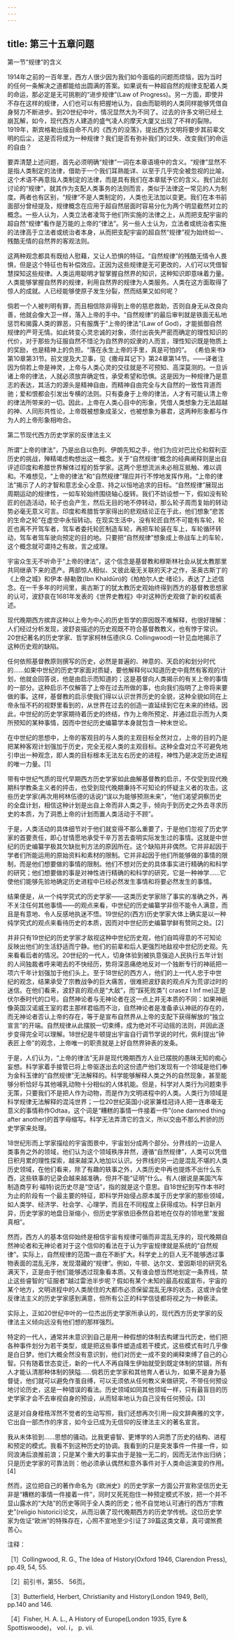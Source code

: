 ```yaml
---
---
---
```

title: 第三十五章问题
---




第一节“规律”的含义

1914年之前的一百年里，西方人很少因为我们如今面临的问题而烦恼，因为当时的任何一条解决之道都能给出圆满的答案。如果说有一种超自然的规律支配着人类的命运，那必定是无可挑剔的“进步规律”(Law of Progress)。另一方面，即使并不存在这样的规律，人们也可以有把握地认为，自由而聪明的人类同样能够凭借自身努力不断进步。到20世纪中叶，情况显然大为不同了。过去的许多文明已经土崩瓦解，如今，现代西方人建造的盛气凌人的摩天大厦又出现了不祥的裂隙。1919年，斯宾格勒出版自命不凡的《西方的没落》，提出西方文明将要步其前辈文明的后尘，这是否将成为一种规律？我们是否有弥补我们的过失、改变我们的命运的自由？

要弄清楚上述问题，首先必须明确“规律”一词在本章语境中的含义。“规律”显然不是指人类制定的法律，借助于一个我们耳熟能详、以至于几乎完全被忽视的比喻，这个术语不再意指人类制定的法律，而是具有我们在本章赋予它的含义。我们此刻讨论的“规律”，就其作为支配人类事务的法则而言，类似于法律这一常见的人为制度。两者也有区别，“规律”不是人类制定的，人类也无法加以变更。我们在本书前面部分曾经提及，规律概念在应用于超自然层面时容易分化为两个明显截然对立的概念。一些人认为，人类立法者凌驾于他们所实施的法律之上，从而把支配宇宙的超自然“规律”看作是万能的上帝的“律法”。另一些人士认为，立法者或统治者实施的法律高于立法者或统治者本身，从而把支配宇宙的超自然“规律”视为始终如一、残酷无情的自然界的客观法则。

这两种观念都具有既给人慰藉，又让人恐惧的特征。“自然规律”的残酷无情令人畏惧，但是这个特征也有补偿效应。正因为这些规律是无可更改的，人们可以凭借智慧探知这些规律。人类运用聪明才智掌握自然界的知识，这种知识即意味着力量。人类能够掌握自然界的规律，利用自然界的规律为人类服务。人类在这方面取得了惊人的成就。人已经能够使原子发生分裂，然而结果又如何呢？

倘若一个人被判明有罪，而且相信除非得到上帝的慈悲救助，否则自身无从改良向善，他就会像大卫一样，落入上帝的手中。“自然规律”的最后审判就是铁面无私地惩罚和揭露人类的罪恶，只有服膺于“上帝的律法”(Law of God)，才能抵御自然规律的严苛无情。如此转变心灵忠诚的对象，须付出丧失严密而确定的理性知识的代价，对于那些为征服自然不惜沦为自然界的奴隶的人而言，理性知识既是物质上的奖励，也是精神上的负担。“落在永生上帝的手里，真是可怕的”。 《希伯来书》第10章第31节。前文提及大卫事，见《撒母耳记下》第24章第14节。——译者注 因为倘若上帝是神灵，上帝与人类心灵的交往就是不可预知、高深莫测的。一旦诉诸上帝的律法，人就必须放弃确定性，承受希望和恐惧。这是因为一种规律乃是意志的表达，其活力的源头是精神自由，而精神自由完全与大自然的一致性背道而驰；爱和恨都会引发出专横的法则。只有委身于上帝的律法，人才有可能认清上帝的律法所带来的一切。因此，上帝在人类心目中的形象，凭借人类想象力无法超越的神、人同形共性论，上帝既被想象成圣父，也被想象为暴君，这两种形象都与作为人的上帝形象相吻合。

第二节现代西方历史学家的反律法主义

所谓“上帝的律法”，乃是出自以色列、伊朗先知之手，他们为应对巴比伦和叙利亚历史的挑战，殚精竭虑构想出这一概念。关于“自然规律”概念的经典阐释则是出自评述印度和希腊世界解体过程的哲学家。这两个思想流派未必相互抵触、难以调和。不难想见，“上帝的律法”和“自然规律”理应并行不悖地发挥作用。“上帝的律法”揭示了人的才智和意志全心全意、持之以恒地追求的目标。“自然规律”展现出周期运动的规律性，一如车轮始终围绕轴心旋转。我们不妨设想一下，假如没有轮匠的创造活动，轮子也会产生，然后无目的地不停转动，那么轮子周而复始的转动势必毫无意义可言。印度和希腊哲学家得出的悲观结论正在于此，他们想象“悲苦的生命之轮”在虚空中永恒转动。在现实生活中，没有轮匠自然不可能有车轮，轮匠也离不开驾车者，驾车者委托轮匠制造车轮，再把车轮装在车上，车轮循环转动，驾车者驾车驶向预定的目的地。只要把“自然规律”想象成上帝战车上的车轮，这个概念就可谓持之有故，言之成理。

宇宙众生无不听命于“上帝的律法”，这个信念是基督教和穆斯林社会从犹太教那里共同继承下来的遗产。两部惊人相似、又彼此毫无关联的天才之作，圣奥古斯丁的《上帝之城》和伊本·赫勒敦(Ibn Khaldūn)的《柏柏尔人史·绪论》，表达了上述信念。在一千多年的时间里，奥古斯丁的犹太教历史观始终得到西方的基督教思想家的认可，波舒哀在1681年发表的《世界史教程》中对这种历史观做了新的权威表述。

现代晚期西方摈弃这种以上帝为中心的历史哲学的原因既不难解释，也很好理解：人们经过分析发现，波舒哀描述的历史观既不符合基督教教义，也有悖于常识。20世纪著名的历史学家、哲学家柯林伍德(R.G. Collingwood)一针见血地揭示了这种历史观的缺陷。

任何依照基督教原则撰写的历史，必然是普遍的、神意的、天启的和划分时代的……如果中世纪的历史学家面对质疑，要他解释何以知道历史中竟然有客观的计划，他就会回答说，他是由启示而知道的；这是基督向人类揭示的有关上帝的事情的一部分。这种启示不仅解答了上帝在过去所做的事，也向我们指明了上帝将来要做的事。这样，基督教的启示使我们得以认识世界历史的全貌，这种全貌如同在上帝永恒不朽的视野里看到的，从世界在过去的创造一直延续到它在未来的终结。因此，中世纪的历史学家期待着历史的终结，作为上帝所预定、并通过启示而为人类所预知的某种事情，因而中世纪历史编纂学本身就包含一种末世论。

在中世纪的思想中，上帝的客观目的与人类的主观目标全然对立，上帝的目的乃是把某种客观计划强加于历史，完全无视人类的主观目标。这种全盘对立不可避免地引申出一种观念，即人类的目标根本无法左右历史的进程，神性乃是决定历史进程的唯一力量。[1]

带有中世纪气质的现代早期西方历史学家如此曲解基督教的启示，不仅受到现代晚期科学教条主义者的抨击，也受到现代晚期秉持不可知论的怀疑主义者的攻击。这些历史学家(再次用柯林伍德的话说)“误以为能够预测未来”，“他们渴望洞察历史的全盘计划，相信这种计划是出自上帝而非人类之手，倾向于到历史之外去寻求历史的本质，为了洞悉上帝的计划而置人类活动于不顾”。

于是，人类活动的具体细节对于他们就变得不那么重要了，于是他们忽视了历史学家的首要责任，即心甘情愿地承受千辛万苦去查明实际发生过的事情。这就是中世纪的历史编纂学极其欠缺批判方法的原因所在。这个缺陷并非偶然。它并非起因于学者们所能运用的原始资料和素材的限制。它并非起因于他们所能够做的事情的限制，而是他们想要做的事情的限制。他们不想对历史的具体事实进行精确的和科学的研究；他们想要做的事是对神性进行精确的和科学的研究，它是一种神学……它使他们能够先验地确定历史进程中已经必然发生事情和将要必然发生的事情。

结果便是，从一个纯学究式的历史学家——这类历史学家除了事实的准确之外，再不关注任何其他事情——的观点来看，中世纪的历史编纂学非但不能令人满意，而且是有意地、令人反感地执迷不悟。19世纪的(西方)历史学家大体上确实是以一种纯学究式的观点来看待历史的本质，因而对中世纪历史编纂学鲜有赞同之处。[2]

并非只有19世纪的历史学家才敌视这种中世纪历史观，他们自鸣得意的不可知论反映出他们的生活舒适而宁静。他们的前辈和后人更强烈地敌视中世纪历史观。先来看看后者的情况。20世纪的一代人，切身体验到被执意强迫人民执行五年计划的人间独裁者呼来喝去的不快经历，势将深恶痛绝地反对一个独断专行的神祇把一项六千年计划强加于他们头上。至于18世纪的西方人，他们的上一代人忠于中世纪的观念，结果承受了宗教战争的巨大痛苦，很难把波舒哀的观点斥为荒谬过时的迷信。在他们看来，波舒哀的观点是“大敌”，而“踩死败类”( crasez l Inf me)正是伏尔泰时代的口号。自然神论者与无神论者在这一点上并无本质的不同：如果神祇像英国汉诺威王室的君主那样君临而不治，自然神论者是准备承认神祇的存在的，而无神论者否认上帝的存在，等于是宣布自然界从上帝的支配下获得解放的“独立宣言”的开端。自然规律从此摆脱一切束缚，成为绝对不可动摇的法则，并因此逐步变得完全可以理解。18世纪是牛顿提出宇宙自行调节学说的时代，佩利提出“钟表匠上帝”的观念，上帝唯一的职责就是上好自然界钟表的发条。

于是，人们认为，“上帝的律法”无非是现代晚期西方人业已摆脱的愚昧无知的痴心妄想。科学家着手接管已将上帝驱逐出去的这份遗产他们发现有一个领域是他们奉为金科玉律的“自然规律”无法解释的。科学能够解释人类之外的自然现象，甚至能够分析恰好与其他哺乳动物十分相似的人体机能。但是，科学对人类行为问题束手无策，只要我们不是把人作为动物，而是作为文明进程中的人类。人类行为领域是科学规律无法解释的混沌世界；一位20世纪英国小说家兼桂冠诗人把一连串毫无意义的事情称作Odtaa，这个词是“糟糕的事情一件接着一件”(one damned thing after another)的首字母缩写。科学无法弄清它的含义，所以交由不那么矜骄的历史学家来处理。

18世纪形而上学家描绘的宇宙图景中，宇宙划分成两个部分。分界线的一边是人类事务之外的领域，他们认为这个领域秩序井然，遵循“自然规律”，人类可以凭借日积月累的理性探索，越来越深入地加以认识。分界线的另一边是混乱不堪的人类历史领域，在他们看来，除了有趣的轶事之外，人类历史中再也提炼不出什么东西，这些轶事的记录会越来越准确，但并不能“证明”什么。有人(据说是美国汽车制造商亨利·福特)说历史尽是“空话”，指的就是这个意思。自18世纪到写作本书时为止的阶段有一个最主要的特征，即科学开始侵占原本属于历史学家的那些领域，如人类学、经济学、社会学、心理学，而且在不同程度上获得成功。科学日新月异，历史学家的地盘日渐缩小，但历史学家依旧泰然自若地在仅存的领地里“发掘真相”。

然而，西方人的基本信仰始终是相信宇宙有规律可循而非混乱无序的，现代晚期自然神论者和无神论者对于这个信仰的看法在于认为宇宙规律就是系统的“自然规律”。实际上，自然规律的范围一直在不断扩大。科学史上的巨人无不能够透过事物表面的混乱无序，发现潜藏的“规律”。例如，牛顿、达尔文、爱因斯坦的研究名满天下，正是由于他们能够透过现象看本质。又有谁会想当然地划定一条界线，禁止这些睿智的“征服者”越过雷池半步呢？假如有某个未知的最高权威宣布，宇宙的某个地方，文明进程中的人类居住的大都市必须保留混乱无序的状态，这或许会使反律法主义的历史学家感到满意，但所有公正的科学信徒都将视之为一种亵渎。

实际上，正如20世纪中叶的一位杰出历史学家所承认的，现代西方历史学家的反律法主义倾向远没有他们想的那样强烈。

特定的一代人，通常并未意识到自己是用一种假想的体制去构建当代历史，他们把各种事件划分为若干类型，或是把这些事件塑造成若干模式，这些模式有时几乎像是白日梦。他们大概全然没有意识到，他们对历史一成不变的阐释束缚了自己的心智。只有随着世态变迁，新的一代人不再自降生伊始就受到既定体制的禁锢，所有人才能认清那种体制的狭隘……倘若历史学家和其他育人者认为，如果不是身为基督徒，他们就可以避免作茧自缚，可以无须依从任何教义来做研究，不带任何预设地讨论历史，这是一种错误的看法。历史领域如同其他领域一样，只有最盲目的历史学家才会不去审视自身的预设，从而轻率地认为自己没有任何预设。[3]

这是对自身桎梏浑然不觉者的生动写照，我们还想再次引用一段文辞典雅的文字，它出自一部杰作的序言，如今业已成为无信仰的反律法主义的著名宣言。

我从未体验到……思想的骚动。比我更睿智、更博学的人洞悉了历史的结构、进程和预定的模式。我看不到这种历史的协调。我看到的只是突发事件一件接一件，如同浪涛后浪推前浪；只是某个重大的事实由于是独一无二的，因而无法作出归纳；只是历史学家的可靠法则：他必须承认偶然和意外事件对于人类命运演变的作用。[4]

然而，这位把自己的著作命名为《欧洲史》的历史学家一方面公开宣称坚信历史无非是“糟糕的事情一件接着一件”，同时又死死抱住一种预定模式不放，把一个并不显山露水的“大陆”的历史等同于全人类的历史；他不自觉地认可通行的西方“宗教史”(religio historici)论文，从而沿袭了现代晚期西方的历史学传统。这位历史学家为佐证“欧洲”的特殊存在，心照不宣地至少引证了39篇这类文章，真可谓煞费苦心。

注释：

［1］Collingwood, R. G., The Idea of History(Oxford 1946, Clarendon Press), pp.49, 54, 55.

［2］前引书，第55、 56页。

［3］Butterfield, Herbert, Christianity and History(London 1949, Bell), pp.140 and 146.

［4］Fisher, H. A. L., A History of Europe(London 1935, Eyre & Spottiswoode)， vol. i， p. vii.